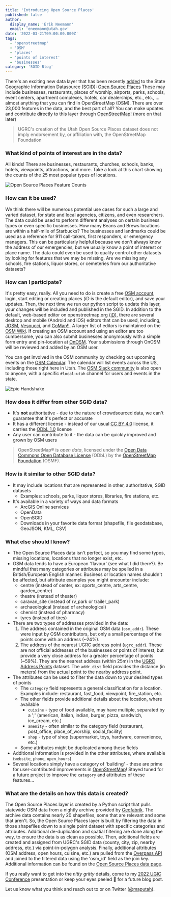 ```yaml
---
title: 'Introducing Open Source Places'
published: false
author:
  display_name: 'Erik Neemann'
  email: 'eneemann@utah.gov'
date: '2022-03-21T09:00:00.000Z'
tags:
  - 'openstreetmap'
  - 'OSM'
  - 'places'
  - 'points of interest'
  - 'businesses'
category: 'SGID Blog'
---
```



There's an exciting new data layer that has been recently [added](https://github.com/agrc/porter/issues/180) to the State Geographic Information Datasource (SGID): [Open Source Places](/images/404.png 'https://viglino.github.io/font-gis/?q=poi&fg=map-poi') These may include businesses, restaurants, places of worship, airports, parks, schools, event centers, apartment complexes, hotels, car dealerships, etc., etc., …almost anything that you can find in OpenStreetMap (OSM). There are over 23,000 features in the data, and the best part of all? You can make updates and contribute directly to this layer through [OpenStreetMap](http://openstreetmap.org)! (more on that later)

> UGRC's creation of the Utah Open Source Places dataset does not imply endorsement by, or affiliation with, the OpenStreetMap Foundation

### What kind of points of interest are in the data?

All kinds! There are businesses, restaurants, churches, schools, banks, hotels, viewpoints, attractions, and more. Take a look at this chart showing the counts of the 25 most popular types of locations.

![Open Source Places Feature Counts](/images/404.png 'Open Source Places Feature Counts')

### How can it be used?

We think there will be numerous potential use cases for such a large and varied dataset, for state and local agencies, citizens, and even researchers. The data could be used to perform different analyses on certain business types or even specific businesses. How many Beans and Brews locations are within a half-mile of Starbucks? The businesses and landmarks could be used as a reference for 911 call-takers, first responders, or emergency managers. This can be particularly helpful because we don't always know the address of our emergencies, but we usually know a point of interest or place name. The data could even be used to quality control other datasets by looking for features that we may be missing. Are we missing any schools, fire stations, liquor stores, or cemeteries from our authoritative datasets?

### How can I participate?

It's pretty easy, really. All you need to do is create a free [OSM account](https://www.openstreetmap.org/user/new), login, start editing or creating places (iD is the default editor), and save your updates. Then, the next time we run our python script to update this layer, your changes will be included and published in the SGID. In addition to the default, web-based editor on openstreetmap.org ([iD](https://www.openstreetmap.org/edit?editor=id)), there are several desktop and mobile (Android and iOS) editors that can be used, including, [JOSM](https://josm.openstreetmap.de/), [Vespucci](https://vespucci.io/), and [GoMap!!](https://apps.apple.com/app/id592990211). A larger list of editors is maintained on the [OSM Wiki](https://wiki.openstreetmap.org/wiki/Comparison_of_editors). If creating an OSM account and using an editor are too cumbersome, you can also submit businesses anonymously with a simple form entry and pin-location at [OnOSM](http://onosm.org). Your submissions through OnOSM will be reviewed and added by an OSM user.

You can get involved in the OSM community by checking out upcoming events on the [OSM Calendar](https://osmcal.org/?in=United%20States). The calendar will list events across the US, including those right here in Utah. The [OSM Slack community](https://slack.openstreetmap.us/) is also open to anyone, with a specific `#local-utah` channel for users and events in the state.

![Epic Handshake](/images/404.png 'Epic Handshake')

### How does it differ from other SGID data?

- It's **not** authoritative - due to the nature of crowdsourced data, we can't guarantee that it's perfect or accurate
- It has a different license - instead of our usual [CC BY 4.0](/documentation/policy/license-disclaimer) license, it carries the [ODbL 1.0](https://opendatacommons.org/licenses/odbl/summary/) license
- Any user can contribute to it - the data can be quickly improved and grown by OSM users

> OpenStreetMap® is _open data_, licensed under the [Open Data Commons Open Database License](https://opendatacommons.org/licenses/odbl/) (ODbL) by the [OpenStreetMap Foundation](https://osmfoundation.org/) (OSMF).

### How is it similar to other SGID data?

- It may include locations that are represented in other, authoritative, SGID datasets
  - Examples: schools, parks, liquor stores, libraries, fire stations, etc.
- It's available in a variety of ways and data formats
  - ArcGIS Online services
  - OpenData
  - OpenSGID
  - Downloads in your favorite data format (shapefile, file geodatabase, GeoJSON, KML, CSV)

### What else should I know?

- The Open Source Places data isn't perfect, so you may find some typos, missing locations, locations that no longer exist, etc.
- OSM data tends to have a European 'flavour' (see what I did there?). Be mindful that many categories or attributes may be spelled in a British/European English manner. Business or location names shouldn't be affected, but attribute examples you might encounter include:
  - centre (instead of center, ex: sports_centre, arts_centre, garden_centre)
  - theatre (instead of theater)
  - caravan_site (instead of rv_park or trailer_park)
  - archaeological (instead of archeological)
  - chemist (instead of pharmacy)
  - tyres (instead of tires)
- There are two types of addresses provided in the data:
  1.  The address contained in the original OSM data (`osm_addr`). These were input by OSM contributors, but only a small percentage of the points come with an address (~24%).
  1.  The address of the nearest UGRC address point (`ugrc_addr`). These are not official addresses of the businesses or points of interest, but provide a very close address for a greater percentage of points (~59%). They are the nearest address (within 25m) in the [UGRC Address Points](/products/sgid/address) dataset. The `addr_dist` field provides the distance (in meters) from the actual point to the nearby address point.
- The attributes can be used to filter the data down to your desired types of points
  - The `category` field represents a general classification for a location. Examples include: restaurant, fast_food, viewpoint, fire_station, etc.
  - The other fields provide additional details about the location, where available
    - `cuisine` - type of food available, may have multiple, separated by a ';' (american, italian, indian, burger, pizza, sandwich, ice_cream, etc.)
    - `amenity` - often similar to the category field (restaurant, post_office, place_of_worship, social_facility)
    - `shop` - type of shop (supermarket, toys, hardware, convenience, etc.)
  - Some attributes might be duplicated among these fields
- Additional information is provided in the other attributes, where available (`website`, `phone`, `open_hours`)
- Several locations simply have a category of 'building' - these are prime for user-contributed improvements in [OpenStreetMap](https://www.openstreetmap.org/)! Stayed tuned for a future project to improve the `category` and attributes of these features…

### What are the details on how this data is created?

The Open Source Places layer is created by a Python script that pulls statewide OSM data from a nightly archive provided by [Geofabrik](https://www.geofabrik.de/data/download.html). The archive data contains nearly 20 shapefiles, some that are relevant and some that aren't. So, the Open Source Places layer is built by filtering the data in those shapefiles down to a single point dataset with specific categories and attributes. Additional de-duplication and spatial filtering are done along the way, to ensure the data is as clean as possible. Then, additional fields are created and assigned from UGRC's SGID data (county, city, zip, nearby address, etc.) via point-in-polygon analysis. Finally, additional attributes (OSM address, open hours, cuisine, etc.) are pulled from the [Overpass API](https://wiki.openstreetmap.org/wiki/Overpass_API) and joined to the filtered data using the 'osm_id' field as the join key. Additional information can be found on the [Open Source Places data page](/products/sgid/society/open-source-places).

If you really want to get into the _nitty gritty_ details, come to my [2022 UGIC Conference](https://ugic.org/uncategorized/ugic-registration-open/) presentation or keep your eyes peeled 👀 for a future blog post.

Let us know what you think and reach out to <Contacts inline subject={frontmatter.title} contactKey='os_places' /> or on Twitter ([@maputah](https://twitter.com/maputah)).
